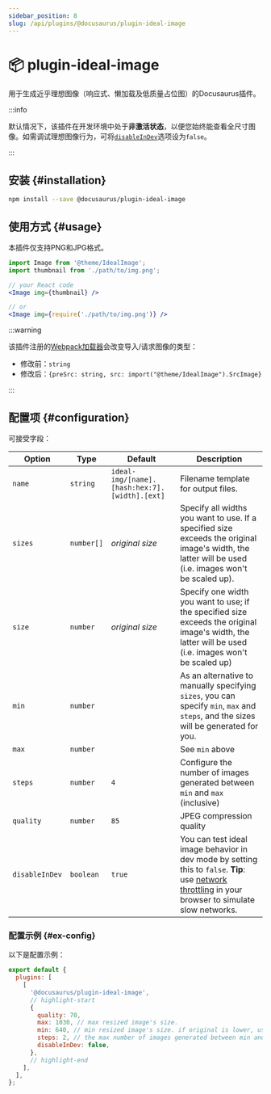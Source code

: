 ```yaml
---
sidebar_position: 8
slug: /api/plugins/@docusaurus/plugin-ideal-image
---
```


# 📦 plugin-ideal-image


用于生成近乎理想图像（响应式、懒加载及低质量占位图）的Docusaurus插件。

:::info

默认情况下，该插件在开发环境中处于**非激活状态**，以便您始终能查看全尺寸图像。如需调试理想图像行为，可将[`disableInDev`](#disableInDev)选项设为`false`。

:::

## 安装 {#installation}

```bash npm2yarn
npm install --save @docusaurus/plugin-ideal-image
```

## 使用方式 {#usage}

本插件仅支持PNG和JPG格式。

```jsx
import Image from '@theme/IdealImage';
import thumbnail from './path/to/img.png';

// your React code
<Image img={thumbnail} />

// or
<Image img={require('./path/to/img.png')} />
```

:::warning

该插件注册的[Webpack加载器](https://webpack.js.org/loaders/)会改变导入/请求图像的类型：

- 修改前：`string`
- 修改后：`{preSrc: string, src: import("@theme/IdealImage").SrcImage}`

:::

## 配置项 {#configuration}

可接受字段：

<APITable>

| Option | Type | Default | Description |
| --- | --- | --- | --- |
| `name` | `string` | `ideal-img/[name].[hash:hex:7].[width].[ext]` | Filename template for output files. |
| `sizes` | `number[]` | _original size_ | Specify all widths you want to use. If a specified size exceeds the original image's width, the latter will be used (i.e. images won't be scaled up). |
| `size` | `number` | _original size_ | Specify one width you want to use; if the specified size exceeds the original image's width, the latter will be used (i.e. images won't be scaled up) |
| `min` | `number` |  | As an alternative to manually specifying `sizes`, you can specify `min`, `max` and `steps`, and the sizes will be generated for you. |
| `max` | `number` |  | See `min` above |
| `steps` | `number` | `4` | Configure the number of images generated between `min` and `max` (inclusive) |
| `quality` | `number` | `85` | JPEG compression quality |
| `disableInDev` | `boolean` | `true` | You can test ideal image behavior in dev mode by setting this to `false`. **Tip**: use [network throttling](https://www.browserstack.com/guide/how-to-perform-network-throttling-in-chrome) in your browser to simulate slow networks. |

</APITable>

### 配置示例 {#ex-config}

以下是配置示例：

```js title="docusaurus.config.js"
export default {
  plugins: [
    [
      '@docusaurus/plugin-ideal-image',
      // highlight-start
      {
        quality: 70,
        max: 1030, // max resized image's size.
        min: 640, // min resized image's size. if original is lower, use that size.
        steps: 2, // the max number of images generated between min and max (inclusive)
        disableInDev: false,
      },
      // highlight-end
    ],
  ],
};
```